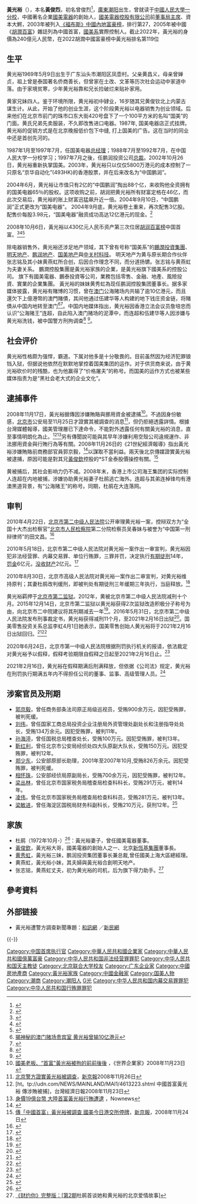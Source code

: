 {{Infobox person
| 图像       = 
| 图像说明   = 
| 姓名       = 黃光裕<br>Wong Kwong Yu
| 原文名     = 曾俊烈
| 本名       = 黃俊烈
| 出生日期   = {{Birth date and age|1969|5|9}}
| 出生地     = {{CHN}}[[廣東省|廣東省]][[汕头地区|汕头地区]][[潮陽縣|潮陽縣]]<br>（今[[汕頭市|汕頭市]][[潮南區|潮南區]]）
| 死亡日期   = <!--卒年在前生年在后{{death date and age|}} -->
| 死亡地     = 
| 居住地     = {{CHNMLD}}
| 国籍       = {{PRC}}
| 籍贯       = {{CHN}}[[廣東|廣東]][[潮陽縣|潮陽縣]]
| 种族       = 
| 语言       = [[普通話|普通話]]、[[潮州話|潮州話]]
| 教育程度   = 大學
| 母校       = [[北京联合大学|中國人民大學一分校]]<br>（今[[北京联合大学|北京联合大学]]）
| 职业       = [[國美電器|國美電器]]創始人<ref>[http://www.apdnews.com/news/75404.html 国美电器前主席黄光裕] {{Wayback|url=http://www.apdnews.com/news/75404.html |date=20140312225354 }}，亚太日报，2014年3月12日</ref>
| 淨資產     = {{profit}} 360億人民幣（2015年）
| 机构       = [[國美電器|國美電器]]
| 專業       = 
| 宗教信仰   =  [[天主教|天主教]] <ref>105億傳奇:黃光裕和他的國美帝國 作者：吳阿倫</ref>
| 配偶       = 杜鵑
| 伴侣       = 
| 子女       = 
| 父母       = 
| 亲属       = 大哥：黃俊欽<br>三妹：黃秀虹<br>小妹：黃燕虹
| 网站       = <!-- {{URL| }} -->
| 签名       = 
}}

'''黃光裕'''（{{bd|1969年|5月9日|||黃光裕}}），本名'''黃俊烈'''，初名曾俊烈<ref>{{cite web|url=http://people.techweb.com.cn/2009-11-11/466028.shtml|title=三联生活周刊：国美黄光裕与他的汕头老家|first=|last=Techweb|website=people.techweb.com.cn|accessdate=2019-08-19|archive-date=2019-08-19|archive-url=https://web.archive.org/web/20190819004452/http://people.techweb.com.cn/2009-11-11/466028.shtml|dead-url=no}}</ref>，[[廣東|廣東]][[潮阳|潮阳]]出生，曾就读于[[北京联合大学|中國人民大學一分校]]，中國著名企業[[國美電器|國美電器]]的創始人，[[國美電器控股有限公司|國美電器控股有限公司]]前[[董事局主席|董事局主席]]、資本大鰐，2003年被列入[[福布斯中國富豪榜|《福布斯》中國內地富豪榜]]，排行第27，2005年被中國《[[胡潤百富|胡潤百富]]》雜誌列為中國首富，[[國美系|國美系]]實際控制人。截止2022年，黃光裕的身價為240億元人民幣，在2022胡潤中國富豪榜中黃光裕排名第119位

== 生平 ==
黄光裕1969年5月9日出生于广东汕头市潮阳区凤壶村。父亲黄昌义，母亲曾婵贞，祖上曾是泰国著名侨商善长，但曾家在土改、文革等历次社会运动中家道中落。由于家境贫寒，少年黄光裕靠和兄长捡破烂来贴补家用。

黄家兄妹四人。鉴于环境所限，黄光裕初中肄业，16岁随其兄黄俊钦北上内蒙古谋生计。从此，开始了他的创业生涯，这个阶段黄光裕以电器销售为创业领域。后来他们在北京市前门的珠市口东大街420号盘下了一个100平方米的名叫“国美”的门面。黄氏兄弟先卖服装，不久即改售进口电器。1987年, 国美电器店正式挂牌。黄光裕的促销方式是在北京晚报低价包下中缝, 打上国美的广告。这在当时的同业中还是首创先河的。

1987年1月至1997年7月，任国美电器[[总经理|总经理]]；1988年7月至1992年7月，在中国人民大学一分校学习；1997年7月之後，任鹏润投资公司[[总裁|总裁]]。2002年10月26日，黄光裕重新执掌国美。2003年，黄光裕只以仅仅5800万港元的成本控制了一只原名“京华自动化”(493HK)的香港股票，并在后来改名为“中国鹏润”。  

2004年6月，黄光裕让市值只有2亿的“中国鹏润”掏出88个亿，来收购他全资拥有的国美电器65％的股权。这项收购之前，胡润把黄光裕所有财富定格在46亿，而此次交易后，黄光裕的账上财富迅猛飙升近一倍。2004年9月10日，“中国鹏润”正式更改为“国美电器”。 2004年9月底，黄光裕卷土重来，再次配售3亿股。配售价每股3.98元，“国美电器”融资成功高达12亿港元的现金。<ref>{{cite web|url=http://finance.sina.com.cn/g/20051117/11392127075.shtml|title=黄光裕财技国美系资金流动路线_国内财经_财经纵横_新浪网|website=finance.sina.com.cn|accessdate=2018-05-21|archive-date=2018-05-22|archive-url=https://web.archive.org/web/20180522042250/http://finance.sina.com.cn/g/20051117/11392127075.shtml|dead-url=no}}</ref>

2008年10月6日，黃光裕以430亿元人民币资产第三次位居[[胡润百富榜|胡润百富榜]]中国首富。<ref>{{Cite web |url=http://www.sc.xinhuanet.com/content/2008-10/08/content_14578400.htm |title=2008胡润百富榜开榜 黄光裕成新首富 |accessdate=2008-11-26 |archive-date=2008-10-13 |archive-url=https://web.archive.org/web/20081013181700/http://www.sc.xinhuanet.com/content/2008-10/08/content_14578400.htm |dead-url=no }}</ref><ref>{{Cite web |url=http://stock.sohu.com/20081006/n259875175.shtml |title=2008年胡润百富榜明天发布 黄光裕再成中国首富 |accessdate=2008-11-26 |archive-date=2008-10-09 |archive-url=https://web.archive.org/web/20081009132748/http://stock.sohu.com/20081006/n259875175.shtml |dead-url=no }}</ref><ref>{{cite web|url=http://news.163.com/08/1006/13/4NIT49MM0001124J.html|title=黄光裕以430亿元第三次占据胡润百富榜榜首|publisher=|access-date=2008-11-26|archive-url=https://web.archive.org/web/20081009091010/http://news.163.com/08/1006/13/4NIT49MM0001124J.html|archive-date=2008-10-09|dead-url=yes}}</ref>

除电器销售外，黄光裕还涉足地产领域，其下曾有号称“国美系”的[[鵬潤投資集團|鵬潤投資集團]]、[[明天地产|明天地产]]、[[鹏润地产|鹏润地产]]、[[国美地产|国美地产]]與[[中关村科技|中关村科技]]。
明天地产为黄与原长期合作伙伴张志铭及其小妹黄燕虹所合创，后因合作理念不同，而分道扬镳。张志铭与黄燕虹为夫妻关系。
鵬潤控股集團是黃光裕家族的企業，是黃光裕旗下國美系的控股公司。
旗下有國美電器、鵬泰投資等公司，業務包括零售、金融、地產、風險投資、實業的企業集團。 黃光裕的妹妹黄秀虹為现任鹏润控股集团董事长。据多家媒体披露，黄光裕有賭博的习惯，曾在[[澳门|澳门]]公海赌场内共输了逾10亿港元，而且還欠下上億港幣的澳門賭債，其间他通过伍建华等人构建的地下钱庄资金链，将賭債从中国内地转至澳门<ref>[http://stock.sohu.com/20110224/n279509822.shtml 揭神秘的澳门赌场贵宾室 黄光裕曾输10亿港元]{{Dead link|date=2018年6月 |bot=InternetArchiveBot |fix-attempted=no }}</ref><ref>{{cite web|url=http://finance.sina.com.cn/stock/hkstock/ggscyd/20100419/14597779800.shtml|title=黄光裕赌钱资金链：澳门10亿赌债如何划转_公司新闻_新浪财经_新浪网|website=finance.sina.com.cn|accessdate=2012-02-28|archive-date=2016-03-04|archive-url=https://web.archive.org/web/20160304112645/http://finance.sina.com.cn/stock/hkstock/ggscyd/20100419/14597779800.shtml|dead-url=no}}</ref>。中国内地媒体指出，黄光裕因香港立法会议员詹培忠而认识“公海赌王”连超，自此陷入澳门赌场的泥潭中，而连超和伍建华等人因涉嫌与黄光裕洗钱，被中国警方刑拘调查<ref>{{Cite web |url=http://www.enet.com.cn/article/2010/1020/A20101020756620.shtml |title=连超公海赌王案 牵出陈绍基郑少东 |accessdate=2012-02-28 |archive-date=2012-10-14 |archive-url=https://web.archive.org/web/20121014200300/http://www.enet.com.cn/article/2010/1020/A20101020756620.shtml |dead-url=no }}</ref>
<ref>{{cite web|url=http://news.bandao.cn/news_html/200906/20090623/news_20090623_838870.shtml|title=赌王连超揭秘:把黄光裕带上赌船涉嫌帮洗钱-半岛网|website=news.bandao.cn|accessdate=2012-02-28|archive-date=2015-05-10|archive-url=https://web.archive.org/web/20150510015001/http://news.bandao.cn/news_html/200906/20090623/news_20090623_838870.shtml|dead-url=no}}</ref>。

== 社会评价 ==
黄光裕性格颇为强悍，霸道。下属对他多是十分敬畏的。目前虽然因为经济犯罪锒铛入狱，但据说他依然在默默地掌控着国美集团的运作。对于供货商来说，由于黄光裕砍价时的残酷，也为他赢得了“价格屠夫”的称号。而国美的运作方式也被某些媒体指责为是“黑社会老大式的企业文化”。

== 逮捕事件 ==
2008年11月17日，黃光裕据傳因涉嫌賄賂與挪用資金被逮捕<ref>[http://fortune.bossline.com/thread-3768-1-1.html 國美老板、“首富”黃光裕被拘的前前後後] {{Wayback|url=http://fortune.bossline.com/thread-3768-1-1.html |date=20180218024041 }}，《世界企業家》2008年11月23日</ref>。不過因身份敏感，[[北京市|北京市]]公安局至11月25日才證實其被調查的消息<ref>[http://www.thebeijingnews.com/economy/2008/11-26/008@023059.htm 北京警方證實黃光裕被調查]{{dead link|date=2018年5月 |bot=InternetArchiveBot |fix-attempted=yes }}，[[新京報|新京報]]2008年11月26日</ref>，但仍拒絕透露詳情。根據台灣媒體報導，國美管理層已下達命令，不能對外透露任何有關黃光裕的消息，直至事情明朗化為止。<ref>[ht。tp://udn.com/NEWS/MAINLAND/MAI1/4613223.shtml {{Wayback|url=tp://udn.com/NEWS/MAINLAND/MAI1/4613223.shtml |date=20090503015459 }} 中國首富黃光裕 傳涉賄被捕]，台灣經濟日報2008年11月23日</ref><ref>[http://www.nownews.com/2008/11/23/11490-2369436.htm 身價19億台幣 大陸首富黃光裕行賄遭逮] {{Wayback|url=http://www.nownews.com/2008/11/23/11490-2369436.htm |date=20091214183209 }}，Nownews</ref>另有傳聞說可能與其早年涉嫌利用空殼公司違規運作、非法挪用資金與行賄行為等有關。2008年11月26日的《21世紀經濟報導》指出黃光裕涉嫌賄賂前商務部官員郭京毅，<ref>{{cite web|url=https://www.qq.com/?froma|title=腾讯首页|website=www.qq.com|accessdate=2019-08-19|archive-date=2019-08-19|archive-url=https://web.archive.org/web/20190819082507/https://www.qq.com/?froma|dead-url=no}}</ref>以謀取不當利益。兩天後北京傳媒證實黃光裕被逮捕，原因可能是對其兄[[黃俊欽|黃俊欽]]控股的*ST金泰股價操控有關。<ref>[http://www.thebeijingnews.com/economy/2008/11-24/008@033052.htm 傳「中國首富」黃光裕被調查 國美今日港交所停牌]{{dead link|date=2018年5月 |bot=InternetArchiveBot |fix-attempted=yes }}，[[新京報|新京報]]，2008年11月24日</ref>

黄被捕后，其社会影响力仍不减。2008年末，香港上市公司海王集团的实际控制人连超在内地被捕，涉嫌协助黄光裕妻子杜鹃逃亡海外。连超与其弟连棹锋均有港澳黑道背景，有“公海赌王”的称号。同期，杜鹃在大连落网。

== 审判 ==
2010年4月22日，[[北京市第二中级人民法院|北京市第二中级人民法院]]公开审理黄光裕一案，控辩双方为“全国十大杰出检察官”[[北京市人民检察院|北京市人民检察院]]第二分院检察员吴春妹与被誉为“中国第一刑辩律师”的田文昌。<ref>{{cite web|url=http://money.163.com/10/0422/15/64SRBTI6002526O3.html|title=黄光裕今日出庭受审|first=|last=网易|date=2010-04-22|website=money.163.com|accessdate=2010-04-22|archive-date=2020-09-12|archive-url=https://web.archive.org/web/20200912062855/http://money.163.com/10/0422/15/64SRBTI6002526O3.html|dead-url=no}}</ref>

2010年5月18日，北京市第二中级人民法院对黄光裕一案作出一审宣判，黄光裕因犯非法经营罪、内幕交易罪、单位行贿罪，三罪并罚，决定执行[[有期徒刑|有期徒刑]]14年，[[罚金|罚金]]6亿元，[[没收财产|没收财产]]2亿元。<ref>{{cite web|url=http://news.xinmin.cn/domestic/gnkb/2010/05/18/4929074.html|title=黄光裕三罪并罚一审获刑14年 处罚金6亿元|publisher=}}</ref>

2010年8月30日，北京市高级人民法院对黄光裕一案作出二审宣判，对黄光裕维持原判；其妻杜鹃改判缓刑，即被判处有期徒刑三年缓期三年执行，当庭释放。<ref>{{Cite web |url=http://news.xinhuanet.com/fortune/2010-08/30/c_12498555.htm |title=黄光裕二审维持原判 其妻杜鹃改判缓刑当庭释放 |accessdate=2010-08-30 |archive-date=2010-09-04 |archive-url=https://web.archive.org/web/20100904045055/http://news.xinhuanet.com/fortune/2010-08/30/c_12498555.htm |dead-url=no }}</ref>

黄光裕羁押于[[北京市第二监狱|北京市第二监狱]]。2012年，黄被北京市第二中级人民法院减刑十个月。2015年12月14日，北京市第二监狱以黄光裕获得2次监狱改造积极分子称号为由，向北京市二中院建议将其刑期减去一年<ref>{{cite news |title=北京第二中院建议黄光裕减刑1年 |url=http://www.cankaoxiaoxi.com/roll/roll10/2015/1214/1026104.shtml |publisher=最高人民法院 |date=2015-12-14 |accessdate=2015-12-14 }}{{dead link|date=十一月 2017 |bot=InternetArchiveBot }}</ref>。2016年5月31日，北京市第二中级人民法院发布刑事裁定书，黄光裕获得减刑11个月，至2021年2月16日出狱<ref>{{cite news|title=黄光裕减刑细节曝光：主动缴纳8亿元 狱中积65分|url=http://news.qq.com/a/20160601/016851.htm|publisher=新京报|date=2016-06-01|accessdate=2016-06-01|archive-date=2016-06-02|archive-url=https://web.archive.org/web/20160602053413/http://news.qq.com/a/20160601/016851.htm|dead-url=no}}</ref>。国美零售投资关系总监李虹4月1日她表示，国美零售创始人黄光裕将于2021年2月16日出狱回归。<ref>{{cite web|url=https://news.163.com/19/0401/14/EBMD6HJ50001875P.html|title=黄光裕明年出狱回归 国美系上市公司午后大涨|first=|last=网易|date=2019-04-01|website=news.163.com|accessdate=2019-04-01|archive-date=2019-04-01|archive-url=https://web.archive.org/web/20190401065946/https://news.163.com/19/0401/14/EBMD6HJ50001875P.html|dead-url=no}}</ref><ref>{{cite web|url=http://www.sohu.com/a/305178160_114988|title=国美李虹：媒体听错了，黄光裕2021年出狱，没有变化_零售|website=www.sohu.com|accessdate=2019-04-01|archive-date=2019-06-17|archive-url=https://web.archive.org/web/20190617162134/http://www.sohu.com/a/305178160_114988|dead-url=no}}</ref>

2020年6月24日，北京市第一中级人民法院根据刑罚执行机关的报请，依法裁定对黄光裕予以假释，假释考验期限自假释之日起至2021年2月16日止。<ref>{{cite news|title=北京一中院：依法裁定对黄光裕予以假释 至2021年2月16日|url=https://tech.sina.com.cn/roll/2020-06-24/doc-iircuyvk0286629.shtml|publisher=新浪科技|date=2020-06-24|accessdate=2020-06-24|archive-date=2020-06-25|archive-url=https://web.archive.org/web/20200625164820/https://tech.sina.com.cn/roll/2020-06-24/doc-iircuyvk0286629.shtml|dead-url=no}}</ref>

2021年2月16日，黄光裕在假释期满后刑满释放，但依据《公司法》规定，黄光裕在刑罚执行期满五年内不得担任公司的董事、监事、高级管理人员。<ref>{{cite news|title=律师解读：假释不等于刑满释放，黄光裕至少需执行期满5年后才可任职高管|url=https://www.tmtpost.com/4494787.html|accessdate=2021-03-23|archive-date=2021-01-19|archive-url=https://web.archive.org/web/20210119001314/https://www.tmtpost.com/4494787.html|dead-url=no}}</ref>

== 涉案官员及刑期 ==
*[[郭京毅|郭京毅]]，曾任商务部条法司原正局级巡视员，受贿900余万元，因犯受贿罪，被判死缓。
*[[刘伟|刘伟]]，曾任国家工商总局投资企业注册局外资管理处副处长和注册指导处处长，受贿134万余元。因犯受贿罪，被判11年。
*[[孙海渟|孙海渟]]，曾任国税总局稽查处长，受贿100万元。因犯受贿罪，被判13年。
*[[靳红利|靳红利]]，曾任北京市公安局经侦处四大队原副大队长，受贿150万元。因犯受贿罪，被判12年。
*[[郑少东|郑少东]]，公安部原部长助理，2001年至2007年10月,受贿826万余元。因犯受贿罪，被判死缓。
*[[相怀珠|相怀珠]]，公安部经侦局原副局长，受贿700余万元，因犯受贿罪，被判12年。
*[[梁丛林|梁丛林]]，曾任北京市国家税务局稽查局检查科科长，受贿291万元，被判14年。
*[[凌伟|凌伟]]，曾任北京市国家税务局稽查局检查科科员，受贿281万元，被判13年。
*[[梁敏进|梁敏进]]，曾任海淀区国税局财务科副科长，受贿210万元，获刑12年。<ref>{{cite web|url=http://news.hexun.com/2011-10-11/134078067.html|title=黄光裕案落马官员供出其他行贿人-新闻频道-和讯网|website=news.hexun.com|access-date=2011-10-26|archive-date=2019-06-09|archive-url=https://web.archive.org/web/20190609015147/http://news.hexun.com/2011-10-11/134078067.html|dead-url=no}}</ref>

== 家族 ==
* 杜鹃（1972年10月-）<ref>{{cite web|url=http://digi.hsw.cn/system/2016/0822/26099.shtml|title=国美控股集团CEO杜鹃——国美凝聚力的核心所在-国美控股集团CEO杜鹃——国美凝聚力的核心所在-行业观察_华商网数码|website=digi.hsw.cn|accessdate=2017-04-21|archive-date=2017-04-30|archive-url=https://web.archive.org/web/20170430030925/http://digi.hsw.cn/system/2016/0822/26099.shtml|dead-url=no}}</ref>：黃光裕妻子，曾任國美電器董事。
* [[黃俊欽_(商人)|黃俊欽]]，黃光裕大哥，國美電器的創始人之一、北京[[新恆基集團|新恆基集團]]董事長。
* [[黄秀虹|黄秀虹]]，黃光裕三妹，鹏润投资集团董事长兼总裁,曾任國美上海大區總經理。
* 黄燕虹，黃光裕小妹，其夫婦與黃光裕合創明天地产。
* 张志铭，黄燕虹丈夫，初为黄光裕的司机，后为旗下得力助手。<ref>[https://m.youtube.com/watch?v=1kgpJ9oEU10 《财约你》完整版：[第2期]杜鹃首谈她和黄光裕的北京爱情故事] </ref>

== 參考資料 ==
{{Reflist}}

== 外部链接 ==
* 黃光裕遭警方調查新聞專題：[http://news.hexun.com/2008/hgybj/ 和訊網] {{Wayback|url=http://news.hexun.com/2008/hgybj/ |date=20210513220709 }}／[http://news.xinmin.cn/zbzt/zt/2008/11/24/1445827.html 新民網] {{Wayback|url=http://news.xinmin.cn/zbzt/zt/2008/11/24/1445827.html |date=20170202080017 }}

{{-}}
{{中国富豪榜}}
{{國美控股集團}}
{{DEFAULTSORT:Huang黃光裕}}
[[Category:中国首席执行官|Category:中国首席执行官]]
[[Category:中華人民共和國企業家|Category:中華人民共和國企業家]]
[[Category:中華人民共和國億萬富豪|Category:中華人民共和國億萬富豪]]
[[Category:中华人民共和国非法经营罪罪犯|Category:中华人民共和国非法经营罪罪犯]]
[[Category:中华人民共和国天主教徒|Category:中华人民共和国天主教徒]]
[[Category:北京联合大学校友|Category:北京联合大学校友]]
[[Category:广东企业家|Category:广东企业家]]
[[Category:中國房地產商|Category:中國房地產商]]
[[Category:黃光裕家族|Category:黃光裕家族]]
[[Category:中國金融家|Category:中國金融家]]
[[Category:国美人物|Category:国美人物]]
[[Category:潮商|Category:潮商]]
[[Category:潮阳人|Category:潮阳人]]
[[Category:黃姓|G光]]
[[Category:中华人民共和国内幕交易罪罪犯|Category:中华人民共和国内幕交易罪罪犯]]
[[Category:中华人民共和国行贿罪罪犯|Category:中华人民共和国行贿罪罪犯]]
